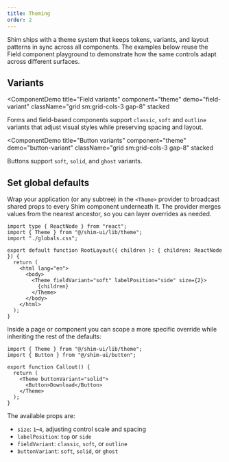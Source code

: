 ```yaml
---
title: Theming
order: 2
---
```


Shim ships with a theme system that keeps tokens, variants, and layout patterns in sync across all components. The examples below reuse the Field component playground to demonstrate how the same controls adapt across different surfaces.

## Variants

<ComponentDemo
  title="Field variants"
  component="theme"
  demo="field-variant"
  className="grid sm:grid-cols-3 gap-8"
  stacked
>
  Forms and field-based components support `classic`, `soft` and `outline` variants that adjust visual styles while preserving spacing and layout.
</ComponentDemo>

<ComponentDemo
  title="Button variants"
  component="theme"
  demo="button-variant"
  className="grid sm:grid-cols-3 gap-8"
  stacked
>
  Buttons support `soft`, `solid`, and `ghost` variants.
</ComponentDemo>


## Set global defaults

Wrap your application (or any subtree) in the `<Theme>` provider to broadcast shared props to every Shim component underneath it. The provider merges values from the nearest ancestor, so you can layer overrides as needed.

```tsx title="layout.tsx"
import type { ReactNode } from "react";
import { Theme } from "@/shim-ui/lib/theme";
import "./globals.css";

export default function RootLayout({ children }: { children: ReactNode }) {
  return (
    <html lang="en">
      <body>
        <Theme fieldVariant="soft" labelPosition="side" size={2}>
          {children}
        </Theme>
      </body>
    </html>
  );
}
```

Inside a page or component you can scope a more specific override while inheriting the rest of the defaults:

```tsx title="components/callout.tsx"
import { Theme } from "@/shim-ui/lib/theme";
import { Button } from "@/shim-ui/button";

export function Callout() {
  return (
    <Theme buttonVariant="solid">
      <Button>Download</Button>
    </Theme>
  );
}
```

The available props are:

- `size`: `1`–`4`, adjusting control scale and spacing
- `labelPosition`: `top` or `side`
- `fieldVariant`: `classic`, `soft`, or `outline`
- `buttonVariant`: `soft`, `solid`, or `ghost`

